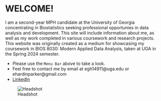 

# WELCOME!

I am a second-year MPH candidate at the University of Georgia concentrating in Biostatistics seeking professional opportunies in data analysis and development. This site will include information about me, as well as my work completed in various coursework and research projects. This website was originally created as a medium for showcasing my coursework in BIOS 8030: Modern Applied Data Analysis, taken at UGA in the Spring 2024 semester. 

-   Please use the `Menu Bar` above to take a look.
-   Feel free to contact me by email at egh14911@uga.edu or ehardinparker@gmail.com 
-   [LinkedIn](www.linkedin.com/in/emma-hardin-parker-4176b31a4)

![Headshot](creech.png)
